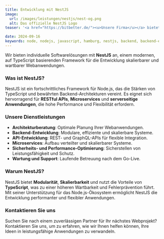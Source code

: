 ```yaml
---
title: Entwicklung mit NestJS
image:
  url: /images/leistungen/nestjs/nest-og.png
  alt: Das offizielle NestJS Logo
teaser: '<a href="https://bitbetter.de/"><u>Unsere Firma</u></a> bietet maßgeschneiderte Software mit NestJS – einem modernen und leistungsstarken Framework. Von der API-Entwicklung bis hin zu Microservices: Wir realisieren innovative Lösungen, die Ihre Geschäftsanforderungen optimal unterstützen.'

date: 2024-09-16
keywords: node, nodejs, javascript, hamburg, nestjs, backend, backend-entwicklung, beratung, consulting
---
```



Wir bieten individuelle Softwarelösungen mit **NestJS** an, einem modernen, auf TypeScript basierenden Framework für die Entwicklung skalierbarer und wartbarer Webanwendungen.

### Was ist NestJS?

NestJS ist ein fortschrittliches Framework für Node.js, das die Stärken von TypeScript und bewährten Backend-Architekturen vereint. Es eignet sich hervorragend für **RESTful APIs**, **Microservices** und **serverseitige Anwendungen**, die hohe Performance und Flexibilität erfordern.

### Unsere Dienstleistungen

- **Architekturberatung**: Optimale Planung Ihrer Webanwendungen.
- **Backend-Entwicklung**: Modulare, effiziente und skalierbare Systeme.
- **API-Entwicklung**: REST- und GraphQL-APIs für flexible Integration.
- **Microservices**: Aufbau verteilter und skalierbarer Systeme.
- **Sicherheits- und Performance-Optimierung**: Sicherstellen von Leistungsfähigkeit und Schutz.
- **Wartung und Support**: Laufende Betreuung nach dem Go-Live.

### Warum NestJS?

NestJS bietet **Modularität**, **Skalierbarkeit** und nutzt die Vorteile von **TypeScript**, was zu einer höheren Wartbarkeit und Fehlerprävention führt. Mit seiner Unterstützung für das Node.js-Ökosystem ermöglicht NestJS die Entwicklung performanter und flexibler Anwendungen.

### Kontaktieren Sie uns

Suchen Sie nach einem zuverlässigen Partner für Ihr nächstes Webprojekt? Kontaktieren Sie uns, um zu erfahren, wie wir Ihnen helfen können, Ihre Ideen in leistungsfähige Anwendungen zu verwandeln.


<div class="flex gap-4 not-prose items-center justify-center">
  <LinkButton
    variant={'dark'}
    caption={"Gespräch buchen"}
    href={'https://cal.bitbetter.de/team/bitbetter/projekt-anfrage'}
    newTab={true}
  />
  <LinkButton
    variant="grey"
    caption={"E-Mail schreiben"}
    href={'mailto:info@bitbetter.de'}
  />
</div>

